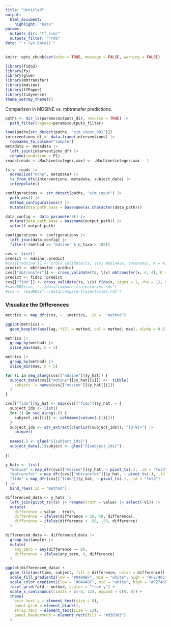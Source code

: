 ```yaml
---
title: "Untitled"
output: 
  html_document:
    highlight: "kate"
params:
  outputs_dir: "tf_sim/"
  outputs_filter: "*rda"
date: "`r Sys.Date()`"
---
```


```r
knitr::opts_chunk$set(echo = TRUE, message = FALSE, warning = FALSE)
```

```r
library(fido2)
library(fs)
library(glue)
library(mbtransfer)
library(mdsine)
library(tfPaper)
library(tidyverse)
theme_set(my_theme())
```

Comparison in MDSINE vs. mbtransfer predictions.

```r
paths <- dir_ls(params$outputs_dir, recurse = TRUE) |>
  path_filter(regexp=params$outputs_filter)

load(paths[str_detect(paths, "sim_input_001")])
interventions_df <- data.frame(interventions) |>
  rownames_to_column("sample")
metadata <- metadata |>
  left_join(interventions_df) |>
  rename(condition = P1)
reads[reads > .Machine$integer.max] <- .Machine$integer.max - 1

ts <- reads |>
  normalize("none", metadata) |>
  ts_from_dfs(interventions, metadata, subject_data) |>
  interpolate()
```

```r
configurations <- str_detect(paths, "sim_input") |>
  path_abs() |>
  method_configurations() |>
  mutate(data_path_base = basename(as.character(data_path)))

data_config <- data_parameters() |>
  mutate(data_path_base = basename(output_path)) |>
  select(-output_path)

configurations <- configurations |>
  left_join(data_config) |>
  filter(!(method == "mdsine" & n_taxa > 100))
```

```r
cvs <- list()
predict <- mdsine::predict
#cvs[["mdsine"]] <- cross_validate(ts, \(x) mdsine(x, taxonomy), K = 4, seeds = 1:4)
predict <- mbtransfer::predict
cvs[["mbtransfer"]] <- cross_validate(ts, \(x) mbtransfer(x, 4, 4), K = 4, seeds = 1:4)
predict <- fido2::predict
cvs[["fido"]] <- cross_validate(ts, \(x) fido(x, sigma = 1, rho = 1), K = 4, seeds = 1:4)
#saveRDS(cvs, "../data/compare-trajectories.rds")
#cvs <- readRDS("../data/compare-trajectories.rds")
```

### Visualize the Differences

```r
metrics <- map_dfr(cvs, ~ .$metrics, .id =  "method")

ggplot(metrics) +
  geom_boxplot(aes(lag, fill = method, col = method, mae), alpha = 0.6)
```

```r
metrics |>
  group_by(method) |>
  slice_max(mae, n = 5)

metrics |>
  group_by(method) |>
  slice_min(mae, n = 5)
```

```r
for (i in seq_along(cvs[["mdsine"]]$y_hat)) {
  subject_data(cvs[["mdsine"]]$y_hat[[i]]) <-  tibble(
    subject  = names(cvs[["mdsine"]]$y_hat[[i]])
  )
}

cvs[["fido"]]$y_hat <- map(cvs[["fido"]]$y_hat, ~ {
  subject_ids <- list()
  for (i in seq_along(.)) {
    subject_ids[[i]] <- colnames(values(.[[i]]))
  }
  subject_ids <- str_extract(c(unlist(subject_ids)), "[0-9]+") |>
    unique()
  
  names(.) <- glue("S{subject_ids}")
  subject_data(.)$subject <- glue("S{subject_ids}")
  .
})

y_hats <- list(
  "mdsine" = map_dfr(cvs[["mdsine"]]$y_hat, ~ pivot_ts(.), .id = "fold"),
  "mbtransfer" = map_dfr(cvs[["mbtransfer"]]$y_hat, ~ pivot_ts(.), .id = "fold"),
  "fido" = map_dfr(cvs[["fido"]]$y_hat, ~ pivot_ts(.), .id = "fold")
) |>
  bind_rows(.id = "method")
```


```r
differenced_data <- y_hats |>
  left_join(pivot_ts(ts) |> rename(truth = value) |> select(-V1)) |> 
  mutate(
    difference = value - truth,
    difference = ifelse(difference > 50, 50, difference),
    difference = ifelse(difference < -50, -50, difference)
  )

differenced_data <- differenced_data |>
  group_by(sample) |>
  mutate(
    any_zero = any(difference == 0),
    difference = ifelse(any_zero, 0, difference)
  )
```

```r
ggplot(differenced_data) +
  geom_tile(aes(time, subject, fill = difference, color = difference)) +
  scale_fill_gradient2(low = "#048ABF", mid = "white", high = "#F27405")  +
  scale_color_gradient2(low = "#048ABF", mid = "white", high = "#F27405")  +
  facet_grid(fold ~ method, scales = "free_y") +
  scale_x_continuous(limits = c(-8, 12), expand = c(0, 0)) +
  theme(
    axis.text.y = element_text(size = 8),
    panel.grid = element_blank(),
    strip.text = element_text(size = 12),
    panel.background = element_rect(fill = "#d3d3d3")
  )
```